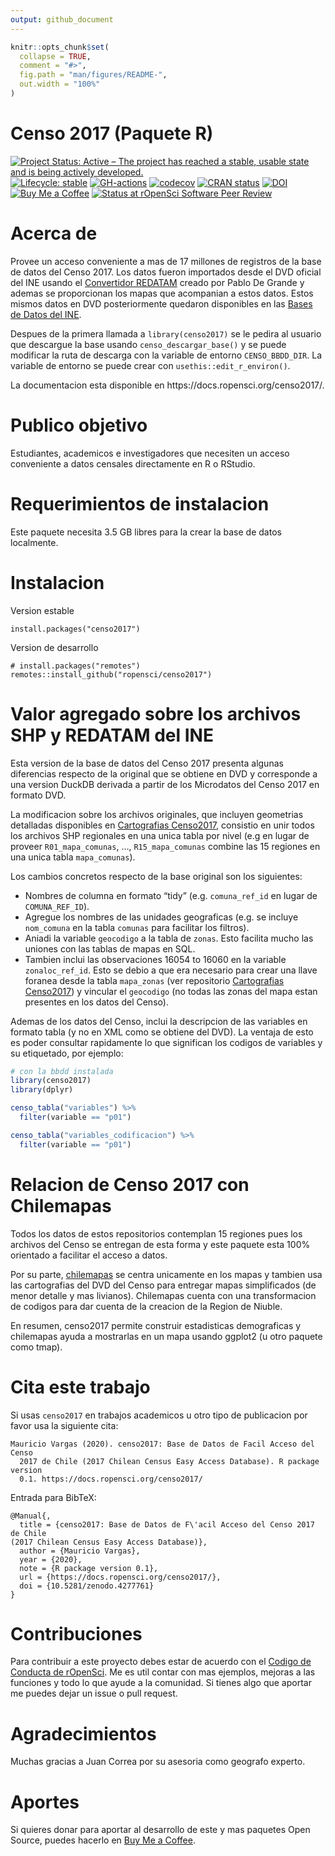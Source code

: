 ```yaml
---
output: github_document
---
```


<!-- README.md is generated from README.Rmd. Please edit that file -->

```r
knitr::opts_chunk$set(
  collapse = TRUE,
  comment = "#>",
  fig.path = "man/figures/README-",
  out.width = "100%"
)
```

# Censo 2017 (Paquete R)

<!-- badges: start -->
[![Project Status: Active – The project has reached a stable, usable state and is being actively developed.](https://lifecycle.r-lib.org/articles/figures/lifecycle-stable.svg)](https://lifecycle.r-lib.org/articles/stages.html#stable-1)
[![Lifecycle: stable](https://img.shields.io/badge/lifecycle-maturing-blue.svg)](https://www.tidyverse.org/lifecycle/#stable)
[![GH-actions](https://github.com/ropensci/censo2017/workflows/R-CMD-check/badge.svg)](https://github.com/ropensci/censo2017/actions)
[![codecov](https://codecov.io/gh/ropensci/censo2017/branch/main/graph/badge.svg?token=XI59cmGd15)](https://codecov.io/gh/ropensci/censo2017)
[![CRAN status](https://www.r-pkg.org/badges/version/censo2017)](https://CRAN.R-project.org/package=censo2017)
[![DOI](https://zenodo.org/badge/DOI/10.5281/zenodo.4277761.svg)](https://doi.org/10.5281/zenodo.4277761)
[![Buy Me a Coffee](https://img.shields.io/badge/buymeacoffee-pacha-yellow)](https://www.buymeacoffee.com/pacha?via=github)
[![Status at rOpenSci Software Peer Review](https://badges.ropensci.org/433_status.svg)](https://github.com/ropensci/software-review/issues/414)
<!-- badges: end -->

# Acerca de

Provee un acceso conveniente a mas de 17 millones de registros de la base de datos del Censo 2017. Los datos fueron importados desde el DVD oficial del INE usando el [Convertidor REDATAM](https://github.com/discontinuos/redatam-converter/) creado por Pablo De Grande y ademas se proporcionan los mapas que acompanian a estos datos. Estos mismos datos en DVD posteriormente quedaron disponibles en las [Bases de Datos del INE](https://www.ine.cl/estadisticas/sociales/censos-de-poblacion-y-vivienda/poblacion-y-vivienda).

Despues de la primera llamada a `library(censo2017)` se le pedira al usuario que descargue la base usando `censo_descargar_base()` y se puede modificar la ruta de descarga con la variable de entorno `CENSO_BBDD_DIR`. La variable de entorno se puede crear con `usethis::edit_r_environ()`.

La documentacion esta disponible en https://docs.ropensci.org/censo2017/.

# Publico objetivo

Estudiantes, academicos e investigadores que necesiten un acceso conveniente a datos censales directamente en R o RStudio.

# Requerimientos de instalacion

Este paquete necesita 3.5 GB libres para la crear la base de datos localmente.

# Instalacion

Version estable
```
install.packages("censo2017")
```

Version de desarrollo
```
# install.packages("remotes")
remotes::install_github("ropensci/censo2017")
```

# Valor agregado sobre los archivos SHP y REDATAM del INE

Esta version de la base de datos del Censo 2017 presenta algunas diferencias respecto de la original que se obtiene en DVD y corresponde a una version DuckDB derivada a partir de los Microdatos del Censo 2017 en formato DVD. 

La modificacion sobre los archivos originales, que incluyen geometrias detalladas disponibles en [Cartografias Censo2017](https://github.com/ropensci/censo2017-cartografias), consistio en unir todos los archivos SHP regionales en una unica tabla por nivel (e.g en lugar de proveer `R01_mapa_comunas`, ..., `R15_mapa_comunas` combine las 15 regiones en una unica tabla `mapa_comunas`).

Los cambios concretos respecto de la base original son los siguientes:

* Nombres de columna en formato "tidy" (e.g. `comuna_ref_id` en lugar de `COMUNA_REF_ID`).
* Agregue los nombres de las unidades geograficas (e.g. se incluye `nom_comuna` en la tabla `comunas` para facilitar los filtros).
* Aniadi la variable `geocodigo` a la tabla de `zonas`. Esto facilita mucho las uniones con las tablas de mapas en SQL.
* Tambien inclui las observaciones 16054 to 16060 en la variable `zonaloc_ref_id`. Esto se debio a que era necesario para crear una llave foranea desde la tabla `mapa_zonas` (ver repositorio [Cartografias Censo2017](https://github.com/ropensci/censo2017-cartografias)) y vincular el `geocodigo` (no todas las zonas del mapa estan presentes en los datos del Censo).

Ademas de los datos del Censo, inclui la descripcion de las variables en formato tabla (y no en XML como se obtiene del DVD). La ventaja de esto es poder consultar rapidamente lo que significan los codigos de variables y su etiquetado, por ejemplo:
```r
# con la bbdd instalada
library(censo2017)
library(dplyr)

censo_tabla("variables") %>% 
  filter(variable == "p01")

censo_tabla("variables_codificacion") %>% 
  filter(variable == "p01")
```

# Relacion de Censo 2017 con Chilemapas

Todos los datos de estos repositorios contemplan 15 regiones pues los archivos del Censo se entregan de esta forma y este paquete esta 100% orientado a facilitar el acceso a datos.

Por su parte, [chilemapas](https://docs.ropensci.org/censo2017) se centra unicamente en los mapas y tambien usa las cartografias del DVD del Censo para entregar mapas simplificados (de menor detalle y mas livianos). Chilemapas cuenta con una transformacion de codigos para dar cuenta de la creacion de la Region de Niuble.

En resumen, censo2017 permite construir estadisticas demograficas y chilemapas ayuda a mostrarlas en un mapa usando ggplot2 (u otro paquete como tmap).

# Cita este trabajo

Si usas `censo2017` en trabajos academicos u otro tipo de publicacion por favor usa la siguiente cita:

```
Mauricio Vargas (2020). censo2017: Base de Datos de Facil Acceso del Censo
  2017 de Chile (2017 Chilean Census Easy Access Database). R package version
  0.1. https://docs.ropensci.org/censo2017/
```

Entrada para BibTeX:

```
@Manual{,
  title = {censo2017: Base de Datos de F\'acil Acceso del Censo 2017 de Chile
(2017 Chilean Census Easy Access Database)},
  author = {Mauricio Vargas},
  year = {2020},
  note = {R package version 0.1},
  url = {https://docs.ropensci.org/censo2017/},
  doi = {10.5281/zenodo.4277761}
}
```

# Contribuciones

Para contribuir a este proyecto debes estar de acuerdo con el [Codigo de Conducta de rOpenSci](https://ropensci.org/code-of-conduct/). Me es util contar con mas ejemplos, mejoras a las funciones y todo lo que ayude a la comunidad. Si tienes algo que aportar me puedes dejar un issue o pull request.

# Agradecimientos

Muchas gracias a Juan Correa por su asesoria como geografo experto.

# Aportes

Si quieres donar para aportar al desarrollo de este y mas paquetes Open Source, puedes hacerlo en [Buy Me a Coffee](https://www.buymeacoffee.com/pacha/).
